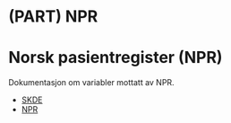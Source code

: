 # (PART) NPR {-}

# Norsk pasientregister (NPR) {#npr}

Dokumentasjon om variabler mottatt av NPR. 

- [SKDE](#skde)
- [NPR](#npr)
